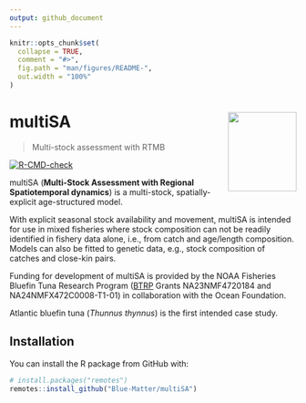 ```yaml
---
output: github_document
---
```


<!-- README.md is generated from README.Rmd. Please edit that file -->

```r
knitr::opts_chunk$set(
  collapse = TRUE,
  comment = "#>",
  fig.path = "man/figures/README-",
  out.width = "100%"
)
```


# multiSA <img src="man/figures/README-hex.png" align="right" height=139 width=120 />

> Multi-stock assessment with RTMB

<!-- badges: start -->
[![R-CMD-check](https://github.com/Blue-Matter/multiSA/actions/workflows/R-CMD-check.yaml/badge.svg)](https://github.com/Blue-Matter/multiSA/actions/workflows/R-CMD-check.yaml)
<!-- badges: end -->

multiSA (**Multi-Stock Assessment with Regional Spatiotemporal dynamics**) is a multi-stock, spatially-explicit age-structured model. 

With explicit seasonal stock availability and movement, multiSA is intended for use in mixed fisheries where stock composition can not be readily identified in fishery data alone, i.e., from catch and age/length composition. 
Models can also be fitted to genetic data, e.g., stock composition of catches and close-kin pairs. 

Funding for development of multiSA is provided by the NOAA Fisheries Bluefin Tuna Research Program ([BTRP](https://www.fisheries.noaa.gov/grant/bluefin-tuna-research-program) Grants NA23NMF4720184 and NA24NMFX472C0008-T1-01) in collaboration with the Ocean Foundation.

Atlantic bluefin tuna (*Thunnus thynnus*) is the first intended case study.

## Installation

You can install the R package from GitHub with:

```r
# install.packages("remotes")
remotes::install_github("Blue-Matter/multiSA")
```
